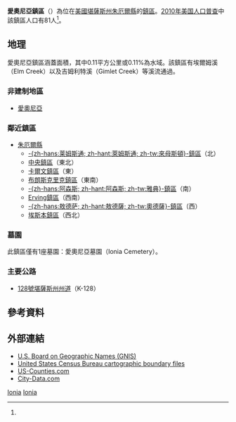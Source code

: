 {{noteTA
|G1=USState
}}
{{Infobox settlement
|official_name = 愛奧尼亞鎮區
|native_name = Ionia Township
|settlement_type = 鎮區
|image_map = Map highlighting Ionia Township, Jewell County, Kansas.svg
|mapsize = 
|map_caption = 愛奧尼亞鎮區在朱厄爾縣的位置
|coordinates_display = inline,title
|coordinates_region = US-KS
|subdivision_type = [[世界政區索引|國家]]
|subdivision_name = [[美国|美国]]
|subdivision_type1 = [[美國行政區劃|州]]
|subdivision_name1 = [[堪薩斯州|堪薩斯州]]
|subdivision_type2 = [[堪薩斯州縣份列表|縣]]
|subdivision_name2 = [[朱厄爾縣_(堪薩斯州)|朱厄爾縣]]
|area_total_km2 = 102.35
|area_land_km2 = 102.24
|area_water_km2 = 0.11
|area_total_sq_mi = 39.52
|area_land_sq_mi = 39.47
|area_water_sq_mi = 0.04
|area_water_percent = 0.11
|population_as_of = [[2010年美国人口普查|2010]]
|population_footnotes = <ref name=census>{{cite web|url=http://www.census.gov/geo/www/gazetteer/gazetteer2010.html|title=2010 Census Gazetteer Files|publisher=[[美国人口调查局|美国人口调查局]]|accessdate=2016-01-26|archive-url=https://web.archive.org/web/20121021075704/http://www.census.gov/geo/www/gazetteer/gazetteer2010.html|archive-date=2012-10-21|dead-url=yes}}</ref>
|population_total = 81
|population_density_km2 = auto
|elevation_footnotes = 
|elevation_m = 482
|elevation_ft = 1581
|latd = 39
|latm = 41
|lats = 58
|latNS = N
|longd = 98
|longm = 19
|longs = 56
|longEW = W
|blank_name = [[地名信息系统|GNIS]] feature ID
|blank_info = [http://geonames.usgs.gov/pls/gnispublic/f?p=gnispq:3:::NO::P3_FID:0472090 0472090]
|website = 
|footnotes = 
}}

'''愛奧尼亞鎮區'''（{{lang-en|'''Ionia Township'''}}）為位在[[美國|美國]][[堪薩斯州|堪薩斯州]][[朱厄爾縣_(堪薩斯州)|朱厄爾縣]]的[[行政鎮區|鎮區]]。[[2010年美国人口普查|2010年美国人口普查]]中該鎮區人口有81人<ref name=census/>。

==地理==
愛奧尼亞鎮區涵蓋面積{{convert|102.35|km2|sqmi}}，其中0.11平方公里或0.11%為水域。該鎮區有埃爾姆溪（Elm Creek）以及吉姆利特溪（Gimlet Creek）等溪流通過。

===非建制地區===
*[[愛奧尼亞_(堪薩斯州)|愛奧尼亞]]

=== 鄰近鎮區 ===
*[[朱厄爾縣_(堪薩斯州)|朱厄爾縣]]
**[[來母斯頓鎮區_(朱厄爾縣)|-{zh-hans:莱姆斯通; zh-hant:萊姆斯通; zh-tw:來母斯頓}-鎮區]]（北）
**[[中央鎮區_(朱厄爾縣)|中央鎮區]]（東北）
**[[卡爾文鎮區_(朱厄爾縣)|卡爾文鎮區]]（東）
**[[布朗斯克里克鎮區_(朱厄爾縣)|布朗斯克里克鎮區]]（東南）
**[[雅典鎮區_(朱厄爾縣)|-{zh-hans:阿森斯; zh-hant:阿森斯; zh-tw:雅典}-鎮區]]（南）
**[[Erving_Township,_Jewell_County,_Kansas|Erving鎮區]]（西南）
**[[奧德薩鎮區_(朱厄爾縣)|-{zh-hans:敖德萨; zh-hant:敖德薩; zh-tw:奧德薩}-鎮區]]（西）
**[[埃斯本鎮區_(朱厄爾縣)|埃斯本鎮區]]（西北）

=== 墓園===
此鎮區僅有1座墓園：愛奧尼亞墓園（Ionia Cemetery）。

=== 主要公路 ===
* [[128號堪薩斯州州道|128號堪薩斯州州道]]（K-128）

==參考資料==
{{reflist}}

==外部連結==
* [http://geonames.usgs.gov/domestic/ U.S. Board on Geographic Names (GNIS)] {{Wayback|url=http://geonames.usgs.gov/domestic/ |date=20121210171316 }}
* [https://web.archive.org/web/20000815064614/http://www.census.gov/geo/www/cob/ United States Census Bureau cartographic boundary files]
* [https://web.archive.org/web/20080723112151/http://www.us-counties.com/localgov/kansas.html US-Counties.com]
* [http://www.city-data.com/township/Ionia-Jewell-KS.html City-Data.com] {{Wayback|url=http://www.city-data.com/township/Ionia-Jewell-KS.html |date=20121022170103 }}

{{朱厄爾縣 (堪薩斯州)}}

[[Category:朱厄爾縣鎮區_(堪薩斯州)|Ionia]]
[[Category:堪薩斯州鎮區|Ionia]]